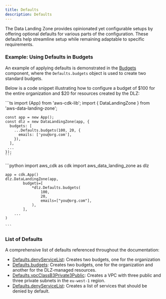 ```yaml
---
title: Defaults
description: Defaults
---
```


The Data Landing Zone provides opinionated yet configurable setups by offering optional defaults for various
parts of the configuration. These defaults help streamline setup while remaining adaptable to specific requirements.

### Example: Using Defaults in Budgets

An example of applying defaults is demonstrated in the [Budgets](/components/account-management/budgets#defaults)
component, where the `Defaults.budgets` object is used to create two standard budgets.

Below is a code snippet illustrating how to configure a budget of $100 for the entire organization and $20 for
resources created by the DLZ:

<DualCode>
  <Fragment slot="ts">
    ```ts
    import {App} from 'aws-cdk-lib';
    import { DataLandingZone } from 'aws-data-landing-zone';

    const app = new App();
    const dlz = new DataLandingZone(app, {
      budgets: [
        ...Defaults.budgets(100, 20, {
          emails: ['you@org.com'],
        }),
      ],
     ...
    });
    ```
  </Fragment>
  <Fragment slot="python">
    ```python
    import aws_cdk as cdk
    import aws_data_landing_zone as dlz

    app = cdk.App()
    dlz.DataLandingZone(app,
            budgets=[
                *dlz.Defaults.budgets(
                    100,
                    20,
                    emails=["you@org.com"],
                ),
            ],
        ...
    )

    ```
  </Fragment>
</DualCode>

### List of Defaults

A comprehensive list of defaults referenced throughout the documentation:

- [Defaults.denyServiceList](/components/account-management/budgets#defaults): Creates two budgets, one for the organization
- [Defaults.budgets](/components/account-management/budgets#defaults): Creates two budgets, one for the organization
and another for the DLZ-managed resources.
- [Defaults.vpcClassB3Private3Public](/components/networking/vpcs#defaults): Creates a VPC with three public and three
private subnets in the `eu-west-1` region.
- [Defaults.denyServiceList](/components/security/service-deny-list#defaults): Creates a list of services that should
be denied by default.